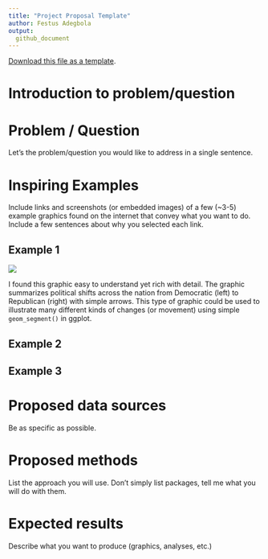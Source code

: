 ```yaml
---
title: "Project Proposal Template"
author: Festus Adegbola
output: 
  github_document
---
```


[<i class="fa fa-file-code-o fa-1x" aria-hidden="true"></i> Download this file as a template ](http://adamwilson.us/SpatialDataScience/scripts/Project_ProposalTemplate.Rmd).

# Introduction to problem/question
  
# Problem / Question
Let's the problem/question you would like to address in a single sentence.

# Inspiring Examples

Include links and screenshots (or embedded images) of a few (~3-5) example graphics found on the internet that convey what you want to do.  Include a few sentences about why you selected each link.

## Example 1
![](https://theoreticalecology.files.wordpress.com/2012/05/6307925837_5074118a44_b.jpg)

I found this graphic easy to understand yet rich with detail.  The graphic summarizes political shifts across the nation from Democratic (left) to Republican (right) with simple arrows.  This type of graphic could be used to illustrate many different kinds of changes (or movement) using simple `geom_segment()` in ggplot.

## Example 2

## Example 3


# Proposed data sources

Be as specific as possible.

# Proposed methods

List the approach you will use. Don't simply list packages, tell me what you will do with them.

# Expected results

Describe what you want to produce (graphics, analyses, etc.)
